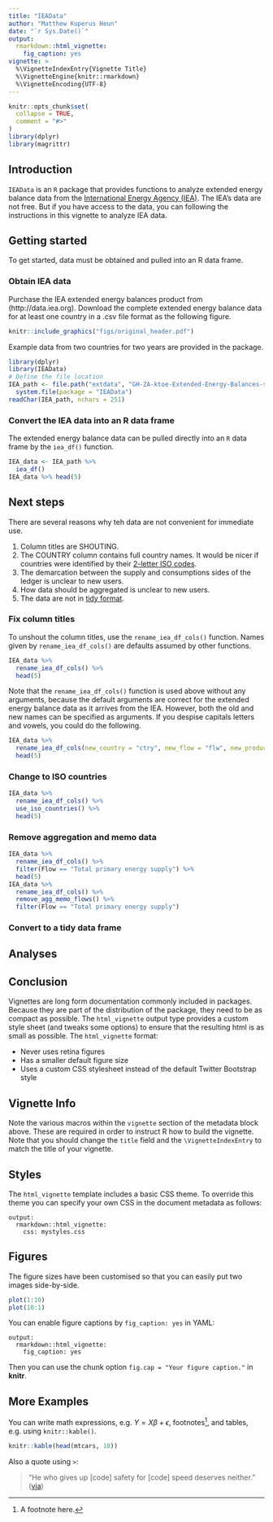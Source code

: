 ```yaml
---
title: "IEAData"
author: "Matthew Kuperus Heun"
date: "`r Sys.Date()`"
output: 
  rmarkdown::html_vignette:
    fig_caption: yes
vignette: >
  %\VignetteIndexEntry{Vignette Title}
  %\VignetteEngine{knitr::rmarkdown}
  %\VignetteEncoding{UTF-8}
---
```


```r
knitr::opts_chunk$set(
  collapse = TRUE,
  comment = "#>"
)
library(dplyr)
library(magrittr)
```

## Introduction

`IEAData` is an `R` package that provides functions to analyze 
extended energy balance data from the 
[International Energy Agency (IEA)](https://www.iea.org).
The IEA's data are not free. 
But if you have access to the data, you can following the instructions in this vignette to 
analyze IEA data.


## Getting started

To get started, data must be obtained and pulled into an R data frame.

### Obtain IEA data

Purchase the IEA extended energy balances product from (http://data.iea.org).
Download the complete extended energy balance data for at least one country
in a .csv file format as the following figure.

```r
knitr::include_graphics("figs/original_header.pdf")
```

Example data from two countries for two years are provided in the package.

```r
library(dplyr)
library(IEAData)
# Define the file location
IEA_path <- file.path("extdata", "GH-ZA-ktoe-Extended-Energy-Balances-sample.csv") %>% 
  system.file(package = "IEAData")
readChar(IEA_path, nchars = 251)
```


### Convert the IEA data into an R data frame

The extended energy balance data can be pulled directly into an `R` data frame 
by the `iea_df()` function. 

```r
IEA_data <- IEA_path %>% 
  iea_df()
IEA_data %>% head(5)
```


## Next steps

There are several reasons why teh data are not convenient for immediate use.

1. Column titles are SHOUTING.
2. The COUNTRY column contains full country names. 
It would be nicer if countries were identified by their [2-letter ISO codes](https://en.wikipedia.org/wiki/ISO_3166-1).
3. The demarcation between the supply and consumptions sides of the ledger is unclear to new users.
4. How data should be aggregated is unclear to new users. 
5. The data are not in [tidy format](https://doi.org/10.18637/jss.v059.i10).


### Fix column titles

To unshout the column titles, use the `rename_iea_df_cols()` function.
Names given by `rename_iea_df_cols()` are defaults assumed by other functions.

```r
IEA_data %>% 
  rename_iea_df_cols() %>% 
  head(5)
```

Note that the `rename_iea_df_cols()` function is used above without any arguments,
because the default arguments are correct for the extended energy balance data
as it arrives from the IEA.
However, both the old and new names can be specified as arguments.
If you despise capitals letters and vowels, you could do the following.

```r
IEA_data %>% 
  rename_iea_df_cols(new_country = "ctry", new_flow = "flw", new_product = "prdct")  %>% 
  head(5)
```


### Change to ISO countries

```r
IEA_data %>% 
  rename_iea_df_cols() %>% 
  use_iso_countries() %>% 
  head(5)
```


### Remove aggregation and memo data

```r
IEA_data %>% 
  rename_iea_df_cols() %>% 
  filter(Flow == "Total primary energy supply") %>% 
  head(5)
IEA_data %>% 
  rename_iea_df_cols() %>% 
  remove_agg_memo_flows() %>% 
  filter(Flow == "Total primary energy supply")
```

### Convert to a tidy data frame





## Analyses


## Conclusion


Vignettes are long form documentation commonly included in packages. Because they are part of the distribution of the package, they need to be as compact as possible. The `html_vignette` output type provides a custom style sheet (and tweaks some options) to ensure that the resulting html is as small as possible. The `html_vignette` format:

- Never uses retina figures
- Has a smaller default figure size
- Uses a custom CSS stylesheet instead of the default Twitter Bootstrap style

## Vignette Info

Note the various macros within the `vignette` section of the metadata block above. These are required in order to instruct R how to build the vignette. Note that you should change the `title` field and the `\VignetteIndexEntry` to match the title of your vignette.

## Styles

The `html_vignette` template includes a basic CSS theme. To override this theme you can specify your own CSS in the document metadata as follows:

    output: 
      rmarkdown::html_vignette:
        css: mystyles.css

## Figures

The figure sizes have been customised so that you can easily put two images side-by-side. 

```r
plot(1:10)
plot(10:1)
```

You can enable figure captions by `fig_caption: yes` in YAML:

    output:
      rmarkdown::html_vignette:
        fig_caption: yes

Then you can use the chunk option `fig.cap = "Your figure caption."` in **knitr**.

## More Examples

You can write math expressions, e.g. $Y = X\beta + \epsilon$, footnotes^[A footnote here.], and tables, e.g. using `knitr::kable()`.

```r
knitr::kable(head(mtcars, 10))
```

Also a quote using `>`:

> "He who gives up [code] safety for [code] speed deserves neither."
([via](https://twitter.com/hadleywickham/status/504368538874703872))
